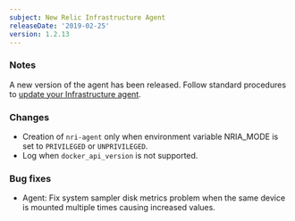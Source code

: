 ```yaml
---
subject: New Relic Infrastructure Agent
releaseDate: '2019-02-25'
version: 1.2.13
---
```


### Notes

A new version of the agent has been released. Follow standard procedures to [update your Infrastructure agent](/docs/infrastructure/new-relic-infrastructure/installation/update-infrastructure-agent).

### Changes

* Creation of `nri-agent` only when environment variable NRIA_MODE is set to `PRIVILEGED` or `UNPRIVILEGED`.
* Log when `docker_api_version` is not supported.

### Bug fixes

* Agent: Fix system sampler disk metrics problem when the same device is mounted multiple times causing increased values.
